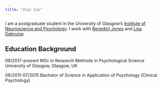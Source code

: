 ```yaml
---
title: "Ziyi Cai"
---
```


I am a postgraduate student in the University of Glasgow's
[Institute of Neuroscience and Psychology](http://www.gla.ac.uk/researchinstitutes/neurosciencepsychology/).
I work with [Benedict Jones](https://www.gla.ac.uk/researchinstitutes/neurosciencepsychology/staff/benjones/) and [Lisa Debruine](https://www.gla.ac.uk/researchinstitutes/neurosciencepsychology/staff/lisadebruine/)

## Education Background
09/2017-present  MSc in Research Methods in Psychological Science
                 University of Glasgow, Glasgow, UK

09/2011-07/2015  Bachelor of Science in Application of Psychology (Clinical Psychology)


